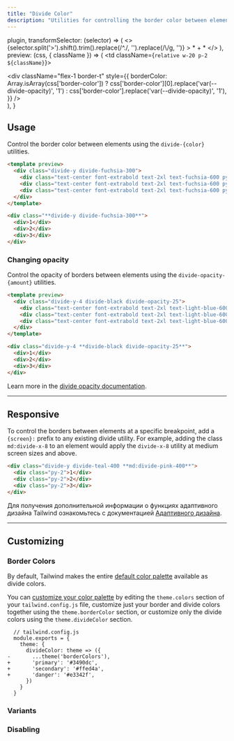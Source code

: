 ```yaml
---
title: "Divide Color"
description: "Utilities for controlling the border color between elements."
---
```



  plugin,
  transformSelector: (selector) => (
    <>
      {selector.split('>').shift().trim().replace(/^\./, '').replace(/\\/g, '')} <span className="ml-1 text-purple-300">> * + *</span>
    </>
  ),
  preview: (css, { className }) => (
    <td className={`relative w-20 p-2 ${className}`}>
      <div className="absolute inset-0 flex flex-col m-2">
        <div className="flex-1" />
        <div
          className="flex-1 border-t"
          style={{
            borderColor: Array.isArray(css['border-color'])
              ? css['border-color'][0].replace('var(--divide-opacity)', '1')
              : css['border-color'].replace('var(--divide-opacity)', '1'),
          }}
        />
      </div>
    </td>
  ),
}

## Usage

Control the border color between elements using the `divide-{color}` utilities.

```html fuchsia
<template preview>
  <div class="divide-y divide-fuchsia-300">
    <div class="text-center font-extrabold text-2xl text-fuchsia-600 py-3">1</div>
    <div class="text-center font-extrabold text-2xl text-fuchsia-600 py-3">2</div>
    <div class="text-center font-extrabold text-2xl text-fuchsia-600 py-3">3</div>
  </div>
</template>

<div class="**divide-y divide-fuchsia-300**">
  <div>1</div>
  <div>2</div>
  <div>3</div>
</div>
```

### Changing opacity

Control the opacity of borders between elements using the `divide-opacity-{amount}` utilities.

```html lightBlue
<template preview>
  <div class="divide-y-4 divide-black divide-opacity-25">
    <div class="text-center font-extrabold text-2xl text-light-blue-600 py-3">1</div>
    <div class="text-center font-extrabold text-2xl text-light-blue-600 py-3">2</div>
    <div class="text-center font-extrabold text-2xl text-light-blue-600 py-3">3</div>
  </div>
</template>

<div class="divide-y-4 **divide-black divide-opacity-25**">
  <div>1</div>
  <div>2</div>
  <div>3</div>
</div>
```

Learn more in the [divide opacity documentation](/docs/divide-opacity).

---

## Responsive

To control the borders between elements at a specific breakpoint, add a `{screen}:` prefix to any existing divide utility. For example, adding the class `md:divide-x-8` to an element would apply the `divide-x-8` utility at medium screen sizes and above.

```html
<div class="divide-y divide-teal-400 **md:divide-pink-400**">
  <div class="py-2">1</div>
  <div class="py-2">2</div>
  <div class="py-2">3</div>
</div>
```

Для получения дополнительной информации о функциях адаптивного дизайна Tailwind ознакомьтесь с документацией [Адаптивного дизайна](/docs/responsive-design).

---

## Customizing

### Border Colors

By default, Tailwind makes the entire [default color palette](/docs/customizing-colors#default-color-palette) available as divide colors.

You can [customize your color palette](/docs/colors#customizing) by editing the `theme.colors` section of your `tailwind.config.js` file, customize just your border and divide colors together using the `theme.borderColor` section, or customize only the divide colors using the `theme.divideColor` section.

```diff-js
  // tailwind.config.js
  module.exports = {
    theme: {
      divideColor: theme => ({
-       ...theme('borderColors'),
+       'primary': '#3490dc',
+       'secondary': '#ffed4a',
+       'danger': '#e3342f',
      })
    }
  }
```

### Variants

<Variants plugin="divideColor" />

### Disabling

<Disabling plugin="divideColor" />
